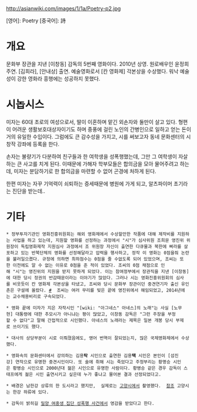 http://asianwiki.com/images/1/1a/Poetry-p2.jpg

[영어]: Poetry
[중국어]: 詩

= 개요 =

문화부 장관을 지낸 [이창동] 감독의 5번째 영화이다. 2010년 상영. 원로배우인 윤정희 주연. [김희라], [안내상] 출연. 
예술영화로서 [칸 영화제] 각본상을 수상했다. 워낙 예술성이 강한 영화라 흥행에는 성공하지 못했다. 

= 시놉시스 =

미자는 60대 초로의 여성으로서, 딸이 이혼하며 맡긴 외손자와 둘만이 살고 있다.  형편이 어려운 생활보호대상자이기도 하며 중풍에 걸린 노인의 간병인으로 일하고 얻는 돈이 거의 유일한 수입이다. 그럼에도 큰 감수성을 가지고, 시를 써보고자 동네 문화센터의 시 창작 강좌에 등록을 한다. 

손자는 불량기가 다분하여 친구들과 한 여학생을 성폭행했는데, 그만 그 여학생이 자살하는 큰 사고를 치게 된다. 이때문에 가해자 학부모들은 합의금을 모아 물어주려고 하는데, 미자는 분담하기로 한 합의금을 마련할 수 없어 곤경에 처하게 된다. 

한편 미자는 자꾸 기억력이 쇠퇴하는 증세때문에 병원에 가게 되고, 알츠파이머 초기라는 진단을 받는데..

= 기타 =

 * 정부투자기관인 영화진흥위원회는 해외 영화제에서 수상할만한 작품에 대해 제작비를 지원하는 사업을 하고 있는데, 지원할 영화를 선정하는 과정에서 "시"가 심사위원 조희문 영진위 위원장이 독립영화제작 지원심사 과정에서 조 위원장 자신이 출연한 다큐물과 북한에 삐라를 살포하고 있는 반북단체의 영화를 선정해달라고 압력을 행사하고, 정작 이 영화는 0점을줘 논란을 불러일으켰다. 규정에 의하면 최하점수는 0점을 줄 수없도록 되어 있었으며, 조씨는 또한 이전에도 알 수 없는 이유로 0점을 준 적이 있었다. 조씨의 0점 채점으로 인해 "시"는 영진위의 지원을 받지 못하게 되었다. 이는 참여정부에서 장관직을 지낸 [이창동]에 대한 당시 정권의 반감때문이라는 이야기가 많았다. 그러나 시는 영화진흥위원회의 심사를 비웃듯이 칸 영화제 각본상을 타냈고, 조씨와 당시 문화부 장관이던 중견연기자 출신 유인촌은 구설에 올랐다. [http://news.naver.com/main/read.nhn?mode=LSD&mid=sec&sid1=110&oid=032&aid=0002069705 #]  조씨는 여러 무리를 빚은 끝에 영진위에서 해임되었고, 2014년에는 교수채용비리로 구속되었다. 

 * 영화 끝에 미자가 지은 자작시인 "[wiki: "아그네스" 아네스]의 노래"는 사실 [노무현] 대통령에 대한 추모시가 아니냐는 평이 많았고, 이창동 감독은 "그런 주장을 부정할 수 없다"고 말해 간접적으로 시인했다. 아네스의 노래라는 제목은 일본 개봉 당시 부제로 쓰이기도 했다.

 * 대사의 상당부분이 시로 이뤄졌음에도, 영어 번역이 잘되었는지, 많은 국제영화제에서 수상했다. 

 * 영화속의 문화센터에서 강의하는 김용'''탁''' 시인으로 출연한 김용'''택''' 시인은 본인이 [섬진강] 연작으로 유명한 중견시인이다. 또 술에 취해 시는 죽었다고 주정부리는 황명승 시인은 황병승 시인으로 2000년대 젊은 시인으로 유명한 사람이다. 황병승 같은 경우 감독이 스태프에게 젊은 시인 출연시키고 싶은데 누가 좋냐고 물어본 결과 선정되었다고.

 * 배경은 남한강 상류의 한 도시라고 했지만,  실제로는 [[고양시]]에서 촬영했다.  [http://locationdb.tistory.com/98 참조] 고양시는 한강 하류에 있다. 

 * 감독이 밝히길 [[밀양 여중생 집단 성폭행 사건]]에서 영감을 받았다고 한다.
